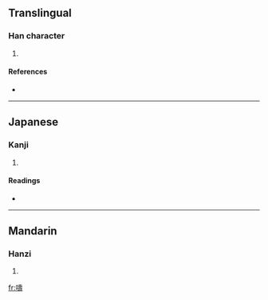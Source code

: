 ==Translingual==

===Han character===
{{Han char|rn=30|rad=口|as=14|sn=17|four=|canj=口土弓戈 (RGNI)}}

# {{defn|Han}}

====References====
* {{Han ref|kx=0212.050|dkj=04470|dj=0434.390|hdz=10695.110|uh=568B|ud=22155}}

----

==Japanese==

===Kanji===
{{ja-kanji|grade=|rs=口14}}

# {{defn|Japanese}}

====Readings====
* {{ja-readings|on=[[ちゅう]] (chū), [[ちゅ]] (chu)|kun=[[たれ]] (tare), [[のろう]] (norou)}}

----

==Mandarin==

===Hanzi===
{{cmn-hanzi|pin=[[chóu]] ([[chou2]])|wg=ch'ou<sup>2</sup>}}

# {{defn|Mandarin}}

[[fr:嚋]]